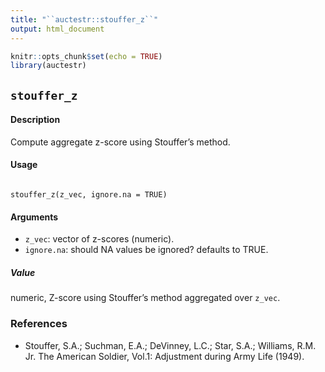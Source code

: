 ---
title: "``auctestr::stouffer_z``"
output: html_document
---

```{r setup, include=FALSE}
knitr::opts_chunk$set(echo = TRUE)
library(auctestr)
```
## ``stouffer_z`` 

#### Description
Compute aggregate z-score using Stouffer's method.

#### Usage
<pre><code>
stouffer_z(z_vec, ignore.na = TRUE)
</code></pre>

#### Arguments
* ``z_vec``: vector of z-scores (numeric).
* ``ignore.na``: should NA values be ignored? defaults to TRUE.

##### Value
numeric, Z-score using Stouffer's method aggregated over ``z_vec``.

### References
* Stouffer, S.A.; Suchman, E.A.; DeVinney, L.C.; Star, S.A.; Williams, R.M. Jr. The American Soldier, Vol.1: Adjustment during Army Life (1949).

